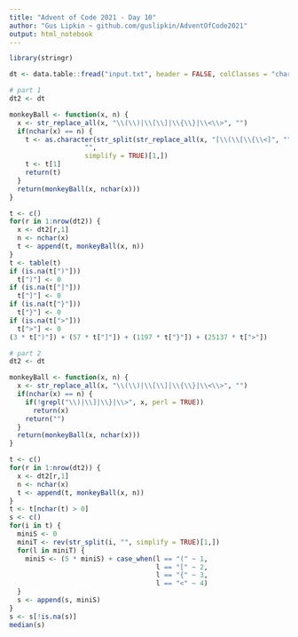 ```yaml
---
title: "Advent of Code 2021 - Day 10"
author: "Gus Lipkin ~ github.com/guslipkin/AdventOfCode2021"
output: html_notebook
---
```


```r
library(stringr)

dt <- data.table::fread("input.txt", header = FALSE, colClasses = "character")
```

```r
# part 1
dt2 <- dt

monkeyBall <- function(x, n) {
  x <- str_replace_all(x, "\\(\\)|\\[\\]|\\{\\}|\\<\\>", "")
  if(nchar(x) == n) {
    t <- as.character(str_split(str_replace_all(x, "[\\(\\[\\{\\<]", ""),
                   "",
                   simplify = TRUE)[1,])
    t <- t[1]
    return(t)
  }
  return(monkeyBall(x, nchar(x)))
}

t <- c()
for(r in 1:nrow(dt2)) {
  x <- dt2[r,1]
  n <- nchar(x)
  t <- append(t, monkeyBall(x, n))
}
t <- table(t)
if (is.na(t[")"]))
  t[")"] <- 0
if (is.na(t["]"]))
  t["]"] <- 0
if (is.na(t["}"]))
  t["}"] <- 0
if (is.na(t[">"]))
  t[">"] <- 0
(3 * t[")"]) + (57 * t["]"]) + (1197 * t["}"]) + (25137 * t[">"])
```


```r
# part 2
dt2 <- dt

monkeyBall <- function(x, n) {
  x <- str_replace_all(x, "\\(\\)|\\[\\]|\\{\\}|\\<\\>", "")
  if(nchar(x) == n) {
    if(!grepl("\\)|\\]|\\}|\\>", x, perl = TRUE))
      return(x)
    return("")
  }
  return(monkeyBall(x, nchar(x)))
}

t <- c()
for(r in 1:nrow(dt2)) {
  x <- dt2[r,1]
  n <- nchar(x)
  t <- append(t, monkeyBall(x, n))
}
t <- t[nchar(t) > 0]
s <- c()
for(i in t) {
  miniS <- 0
  miniT <- rev(str_split(i, "", simplify = TRUE)[1,])
  for(l in miniT) {
    miniS <- (5 * miniS) + case_when(l == "(" ~ 1,
                                     l == "[" ~ 2,
                                     l == "{" ~ 3,
                                     l == "<" ~ 4)
  }
  s <- append(s, miniS)
}
s <- s[!is.na(s)]
median(s)
```

